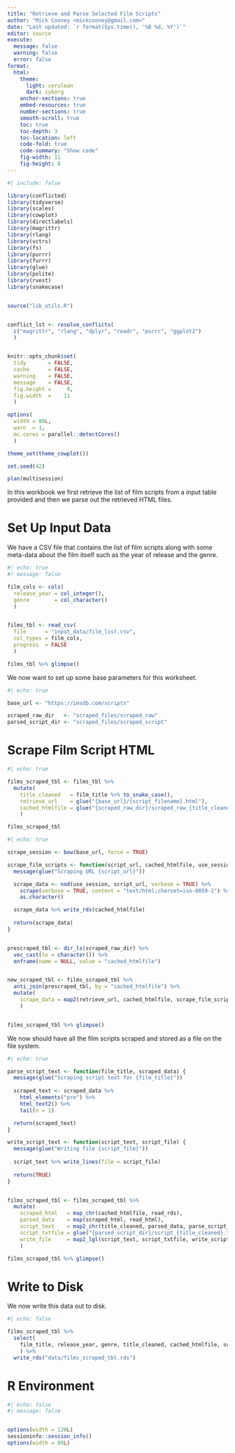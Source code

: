 ```yaml
---
title: "Retrieve and Parse Selected Film Scripts"
author: "Mick Cooney <mickcooney@gmail.com>"
date: "Last updated: `r format(Sys.time(), '%B %d, %Y')`"
editor: source
execute:
  message: false
  warning: false
  error: false
format:
  html:
    theme:
      light: cerulean
      dark: cyborg
    anchor-sections: true
    embed-resources: true
    number-sections: true
    smooth-scroll: true
    toc: true
    toc-depth: 3
    toc-location: left
    code-fold: true
    code-summary: "Show code"
    fig-width: 11
    fig-height: 8
---
```



```r
#| include: false

library(conflicted)
library(tidyverse)
library(scales)
library(cowplot)
library(directlabels)
library(magrittr)
library(rlang)
library(vctrs)
library(fs)
library(purrr)
library(furrr)
library(glue)
library(polite)
library(rvest)
library(snakecase)


source("lib_utils.R")


conflict_lst <- resolve_conflicts(
  c("magrittr", "rlang", "dplyr", "readr", "purrr", "ggplot2")
  )


knitr::opts_chunk$set(
  tidy       = FALSE,
  cache      = FALSE,
  warning    = FALSE,
  message    = FALSE,
  fig.height =     8,
  fig.width  =    11
  )

options(
  width = 80L,
  warn  = 1,
  mc.cores = parallel::detectCores()
  )

theme_set(theme_cowplot())

set.seed(42)

plan(multisession)
```

In this workbook we first retrieve the list of film scripts from a input table
provided and then we parse out the retrieved HTML files.

# Set Up Input Data

We have a CSV file that contains the list of film scripts along with some
meta-data about the film itself such as the year of release and the genre.

```r
#! echo: true
#! message: false

film_cols <- cols(
  release_year = col_integer(),
  genre        = col_character()
  )


films_tbl <- read_csv(
  file      = "input_data/film_list.csv",
  col_types = film_cols,
  progress  = FALSE
  )

films_tbl %>% glimpse()
```

We now want to set up some base parameters for this worksheet.


```r
#| echo: true

base_url <- "https://imsdb.com/scripts"

scraped_raw_dir   <- "scraped_files/scraped_raw"
parsed_script_dir <- "scraped_files/scraped_script"
```


# Scrape Film Script HTML

```r
#| echo: true

films_scraped_tbl <- films_tbl %>%
  mutate(
    title_cleaned   = film_title %>% to_snake_case(),
    retrieve_url    = glue("{base_url}/{script_filename}.html"),
    cached_htmlfile = glue("{scraped_raw_dir}/scraped_raw_{title_cleaned}.rds")
    )

films_scraped_tbl
```



```r
#| echo: true

scrape_session <- bow(base_url, force = TRUE)

scrape_film_scripts <- function(script_url, cached_htmlfile, use_session) {
  message(glue("Scraping URL {script_url}"))

  scrape_data <- nod(use_session, script_url, verbose = TRUE) %>%
    scrape(verbose = TRUE, content = "text/html;charset=iso-8859-1") %>%
    as.character()

  scrape_data %>% write_rds(cached_htmlfile)
  
  return(scrape_data)
}


prescraped_tbl <- dir_ls(scraped_raw_dir) %>%
  vec_cast(to = character()) %>%
  enframe(name = NULL, value = "cached_htmlfile")


new_scraped_tbl <- films_scraped_tbl %>%
  anti_join(prescraped_tbl, by = "cached_htmlfile") %>%
  mutate(
    scrape_data = map2(retrieve_url, cached_htmlfile, scrape_film_scripts, use_session = scrape_session)
    )


films_scraped_tbl %>% glimpse()
```


We now should have all the film scripts scraped and stored as a file on the
file system.

```r
#| echo: true

parse_script_text <- function(film_title, scraped_data) {
  message(glue("Scraping script text for {film_title}"))
  
  scraped_text <- scraped_data %>%
    html_elements("pre") %>%
    html_text2() %>%
    tail(n = 1)

  return(scraped_text)
}

write_script_text <- function(script_text, script_file) {
  message(glue("Writing file {script_file}"))
  
  script_text %>% write_lines(file = script_file)
  
  return(TRUE)
}


films_scraped_tbl <- films_scraped_tbl %>%
  mutate(
    scraped_html   = map_chr(cached_htmlfile, read_rds),
    parsed_data    = map(scraped_html, read_html),
    script_text    = map2_chr(title_cleaned, parsed_data, parse_script_text),
    script_txtfile = glue("{parsed_script_dir}/script_{title_cleaned}.txt"),
    write_file     = map2_lgl(script_text, script_txtfile, write_script_text)
    )

films_scraped_tbl %>% glimpse()
```






# Write to Disk

We now write this data out to disk.

```r
#| echo: false

films_scraped_tbl %>%
  select(
    film_title, release_year, genre, title_cleaned, cached_htmlfile, script_txtfile
    ) %>%
  write_rds("data/films_scraped_tbl.rds")
```


# R Environment

```r
#| echo: false
#| message: false


options(width = 120L)
sessioninfo::session_info()
options(width = 80L)
```
